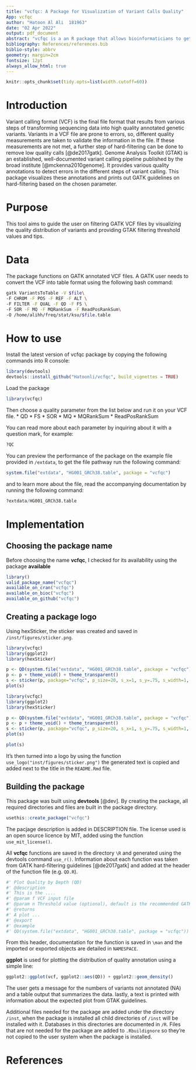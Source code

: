 ```yaml
---
title: "vcfqc: A Package for Visualization of Variant Calls Quality"
App: vcfqc
author: "Hatoon Al Ali  181963"
date: "02 Apr 2022"
output: pdf_document
abstract: "vcfqc is a an R package that allows bioinformaticians to get an overview of the quality of a VCF file, visulaize the distribution of GATK quality annotation, and set threshhold values for filteing to count the filtered-out variants. The package can be installed from https://github.com/Hatoonli/vcfqc."
bibliography: References/references.bib
biblio-style: abbrv
geometry: margin=2cm
fontsize: 12pt
always_allow_html: true
---
```


```r
knitr::opts_chunk$set(tidy.opts=list(width.cutoff=60))
```

# Introduction
Variant calling format (VCF) is the final file format that results from various steps of transforming sequencing data into high quality annotated genetic variants. Variants in a VCF file are prone to errors, so, different quality measurements are taken to validate the information in the file. If these measurements are not met, a further step of hard-filtering can be done to remove low quality calls [@de2017gatk]. 
Genome Analysis Toolkit (GTAK) is an established, well-documented variant calling pipeline published by the broad institute [@mckenna2010genome]. It provides various quality annotations to detect errors in the different steps of variant calling. This package visualizes these annotations and prints out GATK guidelines on hard-filtering based on the chosen parameter.

# Purpose
This tool aims to guide the user on filtering GATK VCF files by visualizing the quality distribution of variants and providing GTAK filtering threshold values and tips.

# Data
The package functions on GATK annotated VCF files. A GATK user needs to convert the VCF into table format using the following bash command:

```bash
gatk VariantsToTable -V $file\
-F CHROM -F POS -F REF -F ALT \
-F FILTER -F QUAL -F QD -F FS \
-F SOR -F MQ -F MQRankSum -F ReadPosRankSum\
-O /home/alihh/freq/stat/ksu/$file.table
```

# How to use
Install the latest version of vcfqc package by copying the following
commands into R console:

```r
library(devtools)
devtools::install_github("Hatoonli/vcfqc", build_vignettes = TRUE)
```

Load the package

```r
library(vcfqc)
```

Then choose a quality parameter from the list below and run it on your VCF file.
* QD
* FS
* SOR
* MQ
* MQRankSum
* ReadPosRankSum

You can read more about each parameter by inquiring about it with a question mark, for example:

```r
?QC
```

You can preview the performance of the package on the example file provided in `/extdata`, to get the file pathway run the following command:

```r
system.file("extdata", "HG001_GRCh38.table", package = "vcfqc")
```

and to learn more about the file, read the accompanying documentation by running the following command:

```r
?extdata/HG001_GRCh38.table
```

# Implementation

## Choosing the package name
Before choosing the name **vcfqc**, I checked for its availability using the package **available**

```r
library()
valid_package_name("vcfqc")
available_on_cran("vcfqc")
available_on_bioc("vcfqc")
available_on_github("vcfqc")
```

## Creating a package logo

Using hexSticker, the sticker was created and saved in `/inst/figures/sticker.png`. 

```r
library(vcfqc)
library(ggplot2)
library(hexSticker)

p <- QD(system.file("extdata", "HG001_GRCh38.table", package = "vcfqc"))
p <- p + theme_void() + theme_transparent()
s <- sticker(p, package="vcfqc", p_size=20, s_x=1, s_y=.75, s_width=1, s_height=1, h_fill="#498ef5", h_color="#71a6f5", filename="inst/figures/sticker.png")
plot(s)
```

```r
library(vcfqc)
library(ggplot2)
library(hexSticker)

p <- QD(system.file("extdata", "HG001_GRCh38.table", package = "vcfqc"))
p <- p + theme_void() + theme_transparent()
s <- sticker(p, package="vcfqc", p_size=20, s_x=1, s_y=.75, s_width=1, s_height=1, h_fill="#498ef5", h_color="#71a6f5", filename="inst/figures/sticker.png")
plot(s)
```

```r
plot(s)
```

It's then turned into a logo by using the function `use_logo("inst/figures/sticker.png")` the generated text is copied and added next to the title in the `README.Rmd` file.

## Building the package
This package was built using **devtools** [@dev]. By creating the package, all required directories and files are built in the package directory.

```r
usethis::create_package("vcfqc")
```

The pacjage description is added in DESCRIPTION file. The license used is an open source licence by MIT, added using the function `use_mit_license()`.

All **vcfqc** functions are saved in the directory `\R` and generated using the devtools command `use_r()`. Information about each function was taken from GATK hard-filtering guidelines [@de2017gatk] and added at the header of the function file (e.g. `QD.R`).

```r
#' Plot Quality by Depth (QD)
#' @description
#' This is the ....
#' @param f VCF input file
#' @param n Threshold value (optional), default is the recommended GATK value.
#' @returns
#' A plot ...
#' @export
#' @example
#' QD(system.file("extdata", "HG001_GRCh38.table", package = "vcfqc"))
```

From this header, documentation for the function is saved in `\man` and the imported or exported objects are detailed in `NAMESPACE`.

**ggplot** is used for plotting the distribution of quality annotation using a simple line:

```r
ggplot2::ggplot(vcf, ggplot2::aes(QD)) + ggplot2::geom_density()
```

The user gets a message for the numbers of variants not annotated (NA) and a table output that summarizes the data. lastly, a text is printed with information about the expected plot from GTAK guidelines.

Additional files needed for the package are added under the directory `/inst`, when the package is installed all child directories of `/inst` will be installed with it. Databases in this directories are documented in `/R`. Files that are not needed for the package are added to `.Rbuildignore` so they're not copied to the user system when the package is installed.


\newpage
# References
